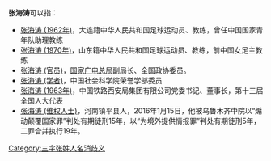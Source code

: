 '''张海涛'''可以指：
* [[张海涛_(1962年)|张海涛 (1962年)]]，大连籍中华人民共和国足球运动员、教练，曾任中国国家青年队助理教练
* [[张海涛_(1970年)|张海涛 (1970年)]]，山东籍中华人民共和国足球运动员、教练，前中国女足主教练
* [[张海涛_(官员)|张海涛 (官员)]]，[[国家广电总局|国家广电总局]]副局长、全国政协委员。
* [[张海涛_(学者)|张海涛 (学者)]]，中国社会科学院荣誉学部委员
* [[张海涛_(1963年)|张海涛 (1963年)]]，中国铁路西安局集团有限公司党委书记、董事长，第十三届全国人大代表
* [[张海涛_(维权人士)|张海涛 (维权人士)]]，河南镇平县人，2016年1月15日，他被乌鲁木齐中院以“煽动颠覆国家罪”判处有期徒刑15年，以“为境外提供情报罪”判处有期徒刑5年，二罪合并执行19年。
{{disambig}}

[[Category:三字张姓人名消歧义|Category:三字张姓人名消歧义]]